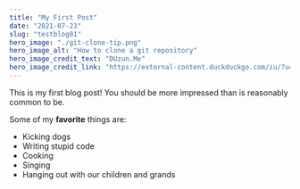 ```yaml
---
title: "My First Post"
date: "2021-07-23"
slug: "testblog01"
hero_image: "./git-clone-tip.png"
hero_image_alt: "How to clone a git repository"
hero_image_credit_text: "DUzun.Me"
hero_image_credit_link: "https://external-content.duckduckgo.com/iu/?u=https%3A%2F%2Ftse3.mm.bing.net%2Fth%3Fid%3DOIP.CI3z66VjxZIl-ZYR7LhwCgHaE2%26pid%3DApi&f=1&ipt=9d6cdcfa73107aae94b873f0b636c1ccf3e112f2532c0b9159b6adce010c67fc&ipo=images"
---
```


This is my first blog post! You should be more impressed than is reasonably common to be.

Some of my **favorite** things are:

* Kicking dogs
* Writing stupid code
* Cooking
* Singing
* Hanging out with our children and grands